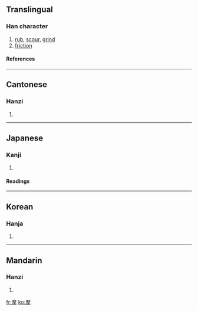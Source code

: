 ==Translingual==
===Han character===
{{Han char|rn=64|rad=手|as=11|sn=14|four=0025<sub>2</sub>|canj=戈金手 (ICQ), 戈木手 (IDQ)}}
# [[rub]], [[scour]], [[grind]]
# [[friction]]
====References====
{{Han ref|kx=0450.280|dkj=12613|dj=0801.100|hdz=31940.070|uh=6469|ud=25705|bh=BCAF|bd=48303}}

----
==Cantonese==
===Hanzi===
{{yue-hanzi|jyut=|y=mo1}}
# {{defn|Cantonese}}

----
==Japanese==
===Kanji===
{{ja-kanji|grade=c|rs=手11}}
# {{defn|Japanese}} 
====Readings====
{{ja-readings|on=[[ま]] (ma)|kun=[[する]] (suru)}}

----
==Korean==
===Hanja===
{{ko-hanja|hangeul=마|eumhun=|rv=ma|mr=ma|y=ma}}
# {{defn|Korean}}

----
==Mandarin==
===Hanzi===
{{cmn-hanzi|pin=[[mó]] ([[mo2]])|wg=mo<sup>2</sup>}}
# {{defn|Mandarin}}

[[fr:摩]]
[[ko:摩]]